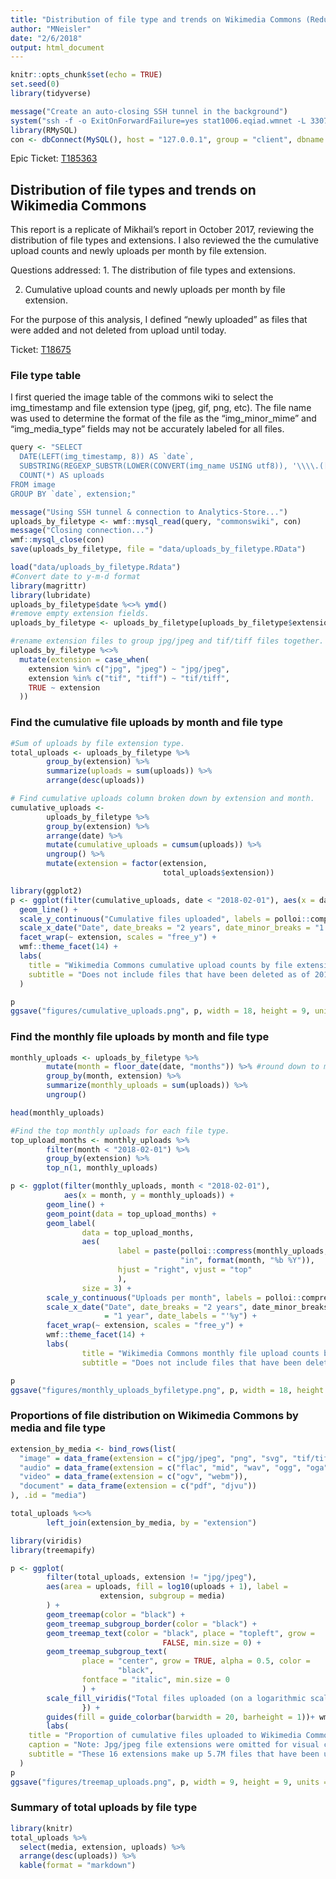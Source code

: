 ```yaml
---
title: "Distribution of file type and trends on Wikimedia Commons (Redux)""
author: "MNeisler"
date: "2/6/2018"
output: html_document
---
```


```r
knitr::opts_chunk$set(echo = TRUE)
set.seed(0)
library(tidyverse)
```


```r
message("Create an auto-closing SSH tunnel in the background")
system("ssh -f -o ExitOnForwardFailure=yes stat1006.eqiad.wmnet -L 3307:analytics-store.eqiad.wmnet:3306 sleep 10")
library(RMySQL)
con <- dbConnect(MySQL(), host = "127.0.0.1", group = "client", dbname = "commonswiki", port = 3307)
```

Epic Ticket: [T185363](https://phabricator.wikimedia.org/T185363)

## Distribution of file types and trends on Wikimedia Commons

This report is a replicate of Mikhail's report in October 2017, reviewing the distribution of file types and extensions. I also reviewed the the cumulative upload counts and newly uploads per month by file extension. 

Questions addressed:
1. The distribution of file types and extensions. 

2. Cumulative upload counts and newly uploads per month by file extension.

For the purpose of this analysis, I defined "newly uploaded" as files that were added and not deleted from upload until today. 

Ticket: [T18675](https://phabricator.wikimedia.org/T186575)


### File type table
I first queried the image table of the commons wiki to select the img_timestamp and file extension type (jpeg, gif, png, etc). The file name was used to determine the format of the file as the "img_minor_mime" and "img_media_type" fields may not be accurately labeled for all files. 

```r
query <- "SELECT
  DATE(LEFT(img_timestamp, 8)) AS `date`,
  SUBSTRING(REGEXP_SUBSTR(LOWER(CONVERT(img_name USING utf8)), '\\\\.([a-z]{3,})$'), 2, 10) AS extension,
  COUNT(*) AS uploads
FROM image
GROUP BY `date`, extension;"
```

```r
message("Using SSH tunnel & connection to Analytics-Store...")
uploads_by_filetype <- wmf::mysql_read(query, "commonswiki", con)
message("Closing connection...")
wmf::mysql_close(con)
save(uploads_by_filetype, file = "data/uploads_by_filetype.RData")
```

```r
load("data/uploads_by_filetype.Rdata")
#Convert date to y-m-d format
library(magrittr)
library(lubridate)
uploads_by_filetype$date %<>% ymd()
#remove empty extension fields.
uploads_by_filetype <- uploads_by_filetype[uploads_by_filetype$extension != "", ]
```


```r
#rename extension files to group jpg/jpeg and tif/tiff files together.
uploads_by_filetype %<>%
  mutate(extension = case_when(
    extension %in% c("jpg", "jpeg") ~ "jpg/jpeg",
    extension %in% c("tif", "tiff") ~ "tif/tiff",
    TRUE ~ extension
  ))
```

### Find the cumulative file uploads by month and file type
```r
#Sum of uploads by file extension type. 
total_uploads <- uploads_by_filetype %>%
        group_by(extension) %>%
        summarize(uploads = sum(uploads)) %>%
        arrange(desc(uploads))
```

```r
# Find cumulative uploads column broken down by extension and month. 
cumulative_uploads <- 
        uploads_by_filetype %>%
        group_by(extension) %>%
        arrange(date) %>%
        mutate(cumulative_uploads = cumsum(uploads)) %>%
        ungroup() %>%
        mutate(extension = factor(extension,
                                  total_uploads$extension))
```


```r
library(ggplot2)
p <- ggplot(filter(cumulative_uploads, date < "2018-02-01"), aes(x = date, y = cumulative_uploads)) +
  geom_line() +
  scale_y_continuous("Cumulative files uploaded", labels = polloi::compress) +
  scale_x_date("Date", date_breaks = "2 years", date_minor_breaks = "1 year", date_labels = "'%y") +
  facet_wrap(~ extension, scales = "free_y") +
  wmf::theme_facet(14) +
  labs(
    title = "Wikimedia Commons cumulative upload counts by file extension type",
    subtitle = "Does not include files that have been deleted as of 2018-02-11"
  )

p 
ggsave("figures/cumulative_uploads.png", p, width = 18, height = 9, units = "in", dpi = 150)
```

### Find the monthly file uploads by month and file type
```r
monthly_uploads <- uploads_by_filetype %>%
        mutate(month = floor_date(date, "months")) %>% #round down to months
        group_by(month, extension) %>%
        summarize(monthly_uploads = sum(uploads)) %>%
        ungroup()

head(monthly_uploads)
```
```r
#Find the top monthly uploads for each file type. 
top_upload_months <- monthly_uploads %>%
        filter(month < "2018-02-01") %>%
        group_by(extension) %>%
        top_n(1, monthly_uploads)

```


```r
p <- ggplot(filter(monthly_uploads, month < "2018-02-01"), 
            aes(x = month, y = monthly_uploads)) +
        geom_line() +
        geom_point(data = top_upload_months) +
        geom_label(
                data = top_upload_months,
                aes(
                        label = paste(polloi::compress(monthly_uploads, 0),
                                      "in", format(month, "%b %Y")),
                        hjust = "right", vjust = "top"
                        ),
                size = 3) +
        scale_y_continuous("Uploads per month", labels = polloi::compress) +
        scale_x_date("Date", date_breaks = "2 years", date_minor_breaks
                     = "1 year", date_labels = "'%y") +
        facet_wrap(~ extension, scales = "free_y") +
        wmf::theme_facet(14) +
        labs(
                title = "Wikimedia Commons monthly file upload counts by file extension",
                subtitle = "Does not include files that have been deleted as of 2018-02-11")

p
ggsave("figures/monthly_uploads_byfiletype.png", p, width = 18, height = 9, units = "in", dpi = 150)

```

### Proportions of file distribution on Wikimedia Commons by media and file type

```r
extension_by_media <- bind_rows(list(
  "image" = data_frame(extension = c("jpg/jpeg", "png", "svg", "tif/tiff", "gif", "xcf", "webp")),
  "audio" = data_frame(extension = c("flac", "mid", "wav", "ogg", "oga", "opus")),
  "video" = data_frame(extension = c("ogv", "webm")),
  "document" = data_frame(extension = c("pdf", "djvu"))
), .id = "media")

total_uploads %<>%
        left_join(extension_by_media, by = "extension")
```

```r
library(viridis)
library(treemapify)

p <- ggplot(
        filter(total_uploads, extension != "jpg/jpeg"),
        aes(area = uploads, fill = log10(uploads + 1), label =
                    extension, subgroup = media)
        ) +
        geom_treemap(color = "black") +
        geom_treemap_subgroup_border(color = "black") +
        geom_treemap_text(color = "black", place = "topleft", grow =
                                  FALSE, min.size = 0) +
        geom_treemap_subgroup_text(
                place = "center", grow = TRUE, alpha = 0.5, color =
                        "black",
                fontface = "italic", min.size = 0
                ) +
        scale_fill_viridis("Total files uploaded (on a logarithmic scale)", labels = function(x) {return(polloi::compress(10 ^ x))
                }) +
        guides(fill = guide_colorbar(barwidth = 20, barheight = 1))+ wmf::theme_min(14) +
        labs(
    title = "Proportion of cumulative files uploaded to Wikimedia Common by file and media type",
    caption = "Note: Jpg/jpeg file extensions were omitted for visual clarity as they represent over ~38M of the files uploaded.",
    subtitle = "These 16 extensions make up 5.7M files that have been uploaded and not deleted as of 2018-02-11"
  )
p
ggsave("figures/treemap_uploads.png", p, width = 9, height = 9, units = "in", dpi = 150)
```


### Summary of total uploads by file type

```r
library(knitr)
total_uploads %>%
  select(media, extension, uploads) %>%
  arrange(desc(uploads)) %>%
  kable(format = "markdown")
```


